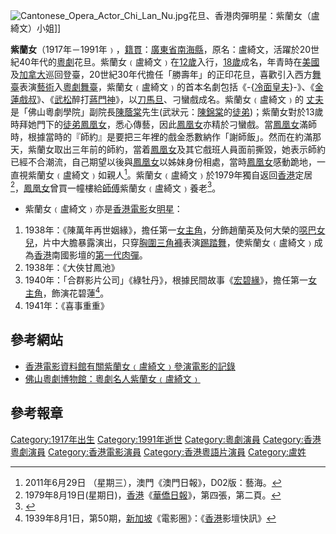 [[File:Cantonese_Opera_Actor_Chi_Lan_Nu.jpg|thumb]]花旦、香港肉彈明星：紫蘭女（盧綺文）小姐]]

'''紫蘭女'''（1917年－1991年﹚，[[籍貫|籍貫]]：[[廣東省|廣東省]][[南海縣|南海縣]]，原名：盧綺文，活躍於20世紀40年代的[[粵劇|粵劇]]花旦。紫蘭女﹙盧綺文﹚在[[12歲|12歲]]入行，[[18歲|18歲]]成名，年青時在[[美國|美國]]及[[加拿大|加拿大]]巡回登臺，20世紀30年代擔任「勝壽年」的正印花旦，喜歡引入西方[[舞臺|舞臺]]表演[[藝術|藝術]]入[[粵劇|粵劇]][[舞臺|舞臺]]，紫蘭女﹙盧綺文﹚的首本名劇包括《-{[[冷面皇夫|冷面皇夫]]}-》、《[[金蓮戲叔|金蓮戲叔]]》、《[[武松|武松]]醉打[[蔣門神|蔣門神]]》，以[[刀馬旦|刀馬旦]]、刁蠻戲成名。紫蘭女﹙盧綺文﹚的 [[丈夫|丈夫]]是「佛山粵劇學院」副院長[[陳蔭棠|陳蔭棠]]先生(武狀元：[[陳錦棠|陳錦棠]]的[[徒弟|徒弟]])；紫蘭女對於13歲時拜她門下的[[徒弟|徒弟]][[鳳凰女|鳳凰女]]，悉心傳藝，因此[[鳳凰女|鳳凰女]]亦精於刁蠻戲。當[[鳳凰女|鳳凰女]]滿師時，根據當時的『師約』是要把三年裡的戲金悉數納作「謝師飯」。然而在約滿那天，紫蘭女取出三年前的師約，當着[[鳳凰女|鳳凰女]]及其它戲班人員面前撕毀，她表示師約已經不合潮流，自己期望以後與[[鳳凰女|鳳凰女]]以姊妹身份相處，當時[[鳳凰女|鳳凰女]]感動跪地，一直視紫蘭女﹙盧綺文﹚如親人<ref>2011年6月29日 （星期三），澳門《澳門日報》，D02版：藝海。</ref>。紫蘭女﹙盧綺文﹚於1979年獨自返回[[香港|香港]]定居<ref>1979年8月19日(星期日)，[[香港|香港]]《[[華僑日報|華僑日報]]》，第四張，第二頁。</ref>，[[鳳凰女|鳳凰女]]曾買一幢樓給[[師傅|師傅]]紫蘭女﹙盧綺文﹚養老<ref>{{Cite web |url=http://www.iatolife.com/hklegend/PageDetails.action?pid=768 |title=2003年1月，第二十六期，香港《戲曲品味》雜誌 |access-date=2011-01-18 |archive-date=2016-03-04 |archive-url=https://web.archive.org/web/20160304105621/http://www.iatolife.com/hklegend/PageDetails.action?pid=768 |dead-url=yes }}</ref>。

* 紫蘭女﹙盧綺文﹚亦是[[香港|香港]][[電影|電影]]女[[明星|明星]]：
# 1938年：《陳萬年再世姻緣》，擔任第一[[女主角|女主角]]，分飾趙蘭英及何大榮的[[噁巴|噁巴]][[女兒|女兒]]，片中大膽暴露演出，只穿[[胸圍|胸圍]][[三角褲|三角褲]]表演[[踢踏舞|踢踏舞]]，使紫蘭女﹙盧綺文﹚成為[[香港|香港]]南國影壇的[[第一代|第一代]][[肉彈|肉彈]]。
# 1938年：《大俠甘鳳池》
# 1940年：「合群影片公司」《綠牡丹》，根據民間故事《[[宏碧緣|宏碧緣]]》，擔任第一[[女主角|女主角]]，飾演花碧蓮<ref>1939年8月1日，第50期，[[新加坡|新加坡]]《電影圈》：《[[香港|香港]]影壇快訊》</ref>。
# 1941年：《喜事重重》

== 參考網站 ==
* [http://ipac.hkfa.lcsd.gov.hk/ipac20/ipac.jsp?session=1295F423Q346B.164&profile=hkfa&uri=link=3100036@!8323@!3100024@!3100036&aspect=basic_search&menu=search&ri=3&source=192.168.110.61@!horizon&term=%E7%B4%AB%E8%98%AD%E5%A5%B3%2C&index=NAMEBRP 香港電影資料館有關紫蘭女﹙盧綺文﹚參演電影的記錄]{{Dead link|date=2018年6月 |bot=InternetArchiveBot |fix-attempted=no }}
* [https://web.archive.org/web/20090821090517/http://www.foshanmuseum.com/fsyj/fsyj_rw02.htm 佛山粵劇博物館：粵劇名人紫蘭女﹙盧綺文﹚]

== 參考報章 ==
<div class="references-small">
<references />
</div>

[[Category:1917年出生|Category:1917年出生]]
[[Category:1991年逝世|Category:1991年逝世]]
[[Category:粵劇演員|Category:粵劇演員]]
[[Category:香港粵劇演員|Category:香港粵劇演員]]
[[Category:香港電影演員|Category:香港電影演員]]
[[Category:香港粵語片演員|Category:香港粵語片演員]]
[[Category:盧姓|Category:盧姓]]